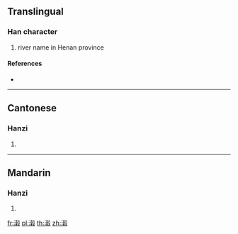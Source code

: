 ==Translingual==

===Han character===
{{Han char|rn=85|rad=水|as=15|sn=18|four=37147|canj=EGDE,XEGDE}}

# river name in Henan province

====References====
* {{Han ref|kx=0659.291|dkj=18615|hdz=31776.070|uh=7014|ud=28692|bh=EFF0|bd=61424}}

----

==Cantonese==

===Hanzi===
{{yue-hanzi|jyut=|y=guk1}}

# {{defn|lang=yue|sort=水15}}

----

==Mandarin==

===Hanzi===
{{cmn-hanzi|pin=[[gǔ]] ([[gu3]])|wg=ku<sup>3</sup>}}

# {{defn|lang=cmn|sort=水15}}

[[fr:瀔]]
[[pl:瀔]]
[[th:瀔]]
[[zh:瀔]]